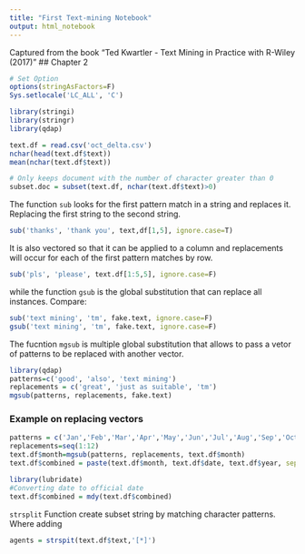 ```yaml
---
title: "First Text-mining Notebook"
output: html_notebook
---
```

Captured from the book "Ted Kwartler - Text Mining in Practice with R-Wiley (2017)"
## Chapter 2
```r
# Set Option
options(stringAsFactors=F)
Sys.setlocale('LC_ALL', 'C')
```


```r
library(stringi)
library(stringr)
library(qdap)
```

```r
text.df = read.csv('oct_delta.csv')
nchar(head(text.df$text))
mean(nchar(text.df$text))

# Only keeps document with the number of character greater than 0
subset.doc = subset(text.df, nchar(text.df$text)>0)
```

The function ```sub``` looks for the first pattern match in a string and replaces it.
Replacing the first string to the second string.
```r
sub('thanks', 'thank you', text,df[1,5], ignore.case=T)
```

It is also vectored so that it can be applied to a column and replacements will occur for each of the first pattern matches by row.
```r
sub('pls', 'please', text.df[1:5,5], ignore.case=F)
```

while the function ```gsub``` is the global substitution that can replace all instances. Compare:
```r
sub('text mining', 'tm', fake.text, ignore.case=F)
gsub('text mining', 'tm', fake.text, ignore.case=F)

```

The fucntion ```mgsub``` is multiple global substitution that allows to pass a vetor of patterns to be replaced with another vector.
```r
library(qdap)
patterns=c('good', 'also', 'text mining')
replacements = c('great', 'just as suitable', 'tm')
mgsub(patterns, replacements, fake.text)
```

### Example on replacing vectors
```r
patterns = c('Jan','Feb','Mar','Apr','May','Jun','Jul','Aug','Sep','Oct','Nov','Dec')
replacements=seq(1:12)
text.df$month=mgsub(patterns, replacements, text.df$month)
text.df$combined = paste(text.df$month, text.df$date, text.df$year, sep='-')
```

```r
library(lubridate)
#Converting date to official date
text.df$combined = mdy(text.df$combined)
```

```strsplit``` Function create subset string by matching character patterns. Where adding 
```r
agents = strspit(text.df$text,'[*]')
```